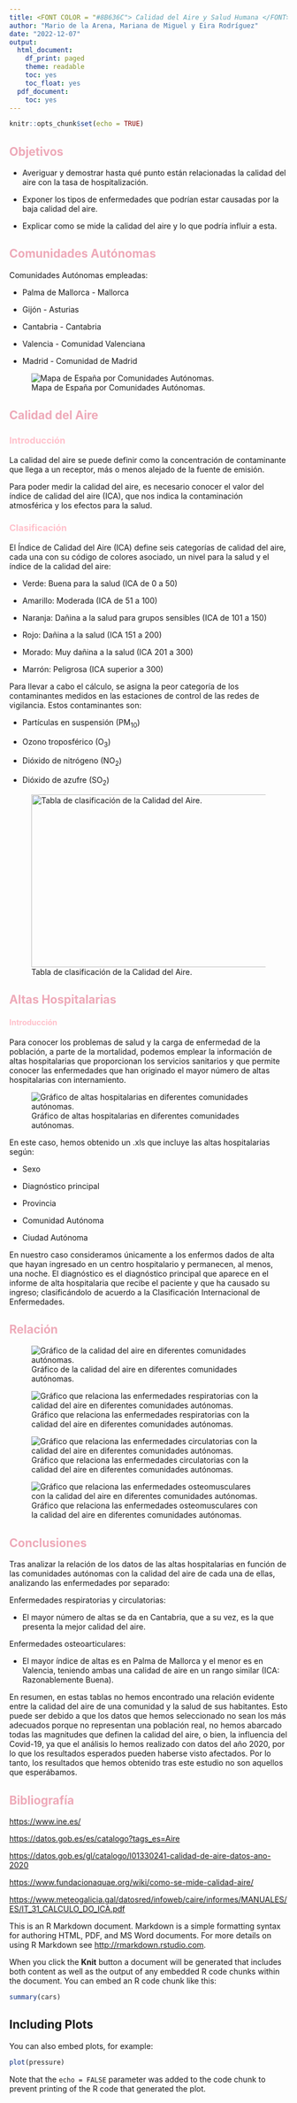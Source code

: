 ```yaml
---
title: <FONT COLOR = "#8B636C"> Calidad del Aire y Salud Humana </FONT>
author: "Mario de la Arena, Mariana de Miguel y Eira Rodríguez"
date: "2022-12-07"
output:
  html_document:  
    df_print: paged
    theme: readable
    toc: yes
    toc_float: yes
  pdf_document:
    toc: yes
---
```


```r
knitr::opts_chunk$set(echo = TRUE)
```

## [**Objetivos**]{style="color: #EEA9B8"}

-   Averiguar y demostrar hasta qué punto están relacionadas la calidad del aire con la tasa de hospitalización.

-   Exponer los tipos de enfermedades que podrían estar causadas por la baja calidad del aire.

-   Explicar como se mide la calidad del aire y lo que podría influir a esta.

## [**Comunidades Autónomas**]{style="color: #EEA9B8"}

Comunidades Autónomas empleadas:

-   Palma de Mallorca - Mallorca

-   Gijón - Asturias

-   Cantabria - Cantabria

-   Valencia - Comunidad Valenciana

-   Madrid - Comunidad de Madrid

![Mapa de España por Comunidades Autónomas.](INPUT/IMAGENES/mapa-espana.jpg)

## [**Calidad del Aire**]{style="color: #EEA9B8"}

### [Introducción]{style="color: #FFC0CB"}

La calidad del aire se puede definir como la concentración de contaminante que llega a un receptor, más o menos alejado de la fuente de emisión.

Para poder medir la calidad del aire, es necesario conocer el valor del índice de calidad del aire (ICA), que nos indica la contaminación atmosférica y los efectos para la salud.

### [Clasificación]{style="color: #FFC0CB"}

El Índice de Calidad del Aire (ICA) define seis categorías de calidad del aire, cada una con su código de colores asociado, un nivel para la salud y el índice de la calidad del aire:

-   Verde: Buena para la salud (ICA de 0 a 50)

-   Amarillo: Moderada (ICA de 51 a 100)

-   Naranja: Dañina a la salud para grupos sensibles (ICA de 101 a 150)

-   Rojo: Dañina a la salud (ICA 151 a 200)

-   Morado: Muy dañina a la salud (ICA 201 a 300)

-   Marrón: Peligrosa (ICA superior a 300)

Para llevar a cabo el cálculo, se asigna la peor categoría de los contaminantes medidos en las estaciones de control de las redes de vigilancia. Estos contaminantes son:

-   Partículas en suspensión (PM~10~)

-   Ozono troposférico (O~3~)

-   Dióxido de nitrógeno (NO~2~)

-   Dióxido de azufre (SO~2~)

![Tabla de clasificación de la Calidad del Aire.](INPUT/IMAGENES/ICA.png){width="457" height="312"}

## [**Altas Hospitalarias**]{style="color: #EEA9B8"}

#### [Introducción]{style="color: #FFC0CB"}

Para conocer los problemas de salud y la carga de enfermedad de la población, a parte de la mortalidad, podemos emplear la información de altas hospitalarias que proporcionan los servicios sanitarios y que permite conocer las enfermedades que han originado el mayor número de altas hospitalarias con internamiento.

![Gráfico de altas hospitalarias en diferentes comunidades autónomas.](INPUT/IMAGENES/Grafico_Altas.png)

En este caso, hemos obtenido un .xls que incluye las altas hospitalarias según:

-   Sexo

-   Diagnóstico principal

-   Provincia

-   Comunidad Autónoma

-   Ciudad Autónoma

En nuestro caso consideramos únicamente a los enfermos dados de alta que hayan ingresado en un centro hospitalario y permanecen, al menos, una noche. El diagnóstico es el diagnóstico principal que aparece en el informe de alta hospitalaria que recibe el paciente y que ha causado su ingreso; clasificándolo de acuerdo a la Clasificación Internacional de Enfermedades.

## [**Relación**]{style="color: #EEA9B8"}

![Gráfico de la calidad del aire en diferentes comunidades autónomas.](INPUT/IMAGENES/Grafico_Calidad.png)

![Gráfico que relaciona las enfermedades respiratorias con la calidad del aire en diferentes comunidades autónomas.](INPUT/IMAGENES/Grafico_Respiratorio.png)

![Gráfico que relaciona las enfermedades circulatorias con la calidad del aire en diferentes comunidades autónomas.](INPUT/IMAGENES/Grafico_Circulatorio.png)

![Gráfico que relaciona las enfermedades osteomusculares con la calidad del aire en diferentes comunidades autónomas.](INPUT/IMAGENES/Grafico_Osteomuscular.png)

## [**Conclusiones**]{style="color: #EEA9B8"}

Tras analizar la relación de los datos de las altas hospitalarias en función de las comunidades autónomas con la calidad del aire de cada una de ellas, analizando las enfermedades por separado:

Enfermedades respiratorias y circulatorias:

-   El mayor número de altas se da en Cantabria, que a su vez, es la que presenta la mejor calidad del aire.

Enfermedades osteoarticulares:

-   El mayor índice de altas es en Palma de Mallorca y el menor es en Valencia, teniendo ambas una calidad de aire en un rango similar (ICA: Razonablemente Buena).

En resumen, en estas tablas no hemos encontrado una relación evidente entre la calidad del aire de una comunidad y la salud de sus habitantes. Esto puede ser debido a que los datos que hemos seleccionado no sean los más adecuados porque no representan una población real, no hemos abarcado todas las magnitudes que definen la calidad del aire, o bien, la influencia del Covid-19, ya que el análisis lo hemos realizado con datos del año 2020, por lo que los resultados esperados pueden haberse visto afectados. Por lo tanto, los resultados que hemos obtenido tras este estudio no son aquellos que esperábamos.

## [**Bibliografía**]{style="color: #EEA9B8"}

<https://www.ine.es/>

<https://datos.gob.es/es/catalogo?tags_es=Aire>

<https://datos.gob.es/gl/catalogo/l01330241-calidad-de-aire-datos-ano-2020>

<https://www.fundacionaquae.org/wiki/como-se-mide-calidad-aire/>

<https://www.meteogalicia.gal/datosred/infoweb/caire/informes/MANUALES/ES/IT_31_CALCULO_DO_ICA.pdf>

This is an R Markdown document. Markdown is a simple formatting syntax for authoring HTML, PDF, and MS Word documents. For more details on using R Markdown see <http://rmarkdown.rstudio.com>.

When you click the **Knit** button a document will be generated that includes both content as well as the output of any embedded R code chunks within the document. You can embed an R code chunk like this:

```r
summary(cars)
```

## Including Plots

You can also embed plots, for example:

```r
plot(pressure)
```

Note that the `echo = FALSE` parameter was added to the code chunk to prevent printing of the R code that generated the plot.
